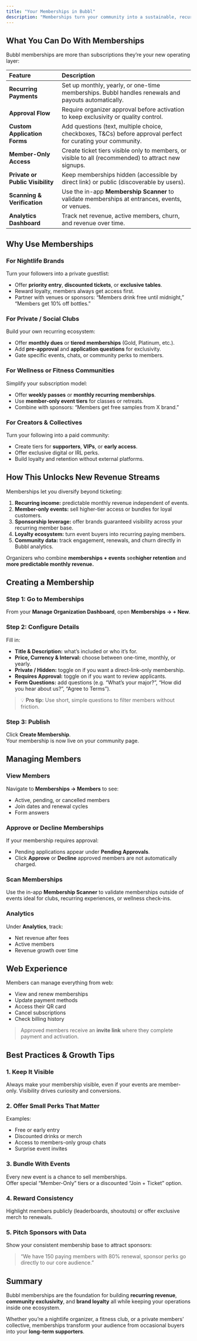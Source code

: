 ```yaml
---
title: "Your Memberships in Bubbl"
description: "Memberships turn your community into a sustainable, recurring ecosystem. They allow you to offer perks, monetize loyalty, and gate experience, all natively within Bubbl. Whether you’re running a nightlife brand, a private club, or a wellness collective, memberships give you a simple way to create recurring value, strengthen your brand, and build a direct relationship with your most engaged audience."
---
```


## What You Can Do With Memberships

Bubbl memberships are more than subscriptions they’re your new operating layer:

| Feature                          | Description                                                                                                  |
| :------------------------------- | :----------------------------------------------------------------------------------------------------------- |
| **Recurring Payments**           | Set up monthly, yearly, or one-time memberships. Bubbl handles renewals and payouts automatically.           |
| **Approval Flow**                | Require organizer approval before activation to keep exclusivity or quality control.                         |
| **Custom Application Forms**     | Add questions (text, multiple choice, checkboxes, T&Cs) before approval perfect for curating your community. |
| **Member-Only Access**           | Create ticket tiers visible only to members, or visible to all (recommended) to attract new signups.         |
| **Private or Public Visibility** | Keep memberships hidden (accessible by direct link) or public (discoverable by users).                       |
| **Scanning & Verification**      | Use the in-app **Membership Scanner** to validate memberships at entrances, events, or venues.               |
| **Analytics Dashboard**          | Track net revenue, active members, churn, and revenue over time.                                             |

## Why Use Memberships

### For Nightlife Brands

Turn your followers into a private guestlist:

- Offer **priority entry**, **discounted tickets**, or **exclusive tables**.
- Reward loyalty, members always get access first.
- Partner with venues or sponsors: “Members drink free until midnight,” “Members get 10% off bottles.”

### For Private / Social Clubs

Build your own recurring ecosystem:

- Offer **monthly dues** or **tiered memberships** (Gold, Platinum, etc.).
- Add **pre-approval** and **application questions** for exclusivity.
- Gate specific events, chats, or community perks to members.

### For Wellness or Fitness Communities

Simplify your subscription model:

- Offer **weekly passes** or **monthly recurring memberships**.
- Use **member-only event tiers** for classes or retreats.
- Combine with sponsors: “Members get free samples from X brand.”

### For Creators & Collectives

Turn your following into a paid community:

- Create tiers for **supporters**, **VIPs**, or **early access**.
- Offer exclusive digital or IRL perks.
- Build loyalty and retention without external platforms.

## How This Unlocks New Revenue Streams

Memberships let you diversify beyond ticketing:

1. **Recurring income:** predictable monthly revenue independent of events.
2. **Member-only events:** sell higher-tier access or bundles for loyal customers.
3. **Sponsorship leverage:** offer brands guaranteed visibility across your recurring member base.
4. **Loyalty ecosystem:** turn event buyers into recurring paying members.
5. **Community data:** track engagement, renewals, and churn directly in Bubbl analytics.

Organizers who combine **memberships + events** see**higher retention**  and **more predictable monthly revenue.**

## Creating a Membership

### Step 1: Go to Memberships

From your **Manage Organization Dashboard**, open **Memberships → + New**.

### Step 2: Configure Details

Fill in:

- **Title & Description:** what’s included or who it’s for.
- **Price, Currency & Interval:** choose between one-time, monthly, or yearly.
- **Private / Hidden:** toggle on if you want a direct-link-only membership.
- **Requires Approval:** toggle on if you want to review applicants.
- **Form Questions:** add questions (e.g. “What’s your major?”, “How did you hear about us?”, “Agree to Terms”).

> 💡 **Pro tip:** Use short, simple questions to filter members without friction.

### Step 3: Publish

Click **Create Membership**.\
Your membership is now live on your community page.

## Managing Members

### View Members

Navigate to **Memberships → Members** to see:

- Active, pending, or cancelled members
- Join dates and renewal cycles
- Form answers

### Approve or Decline Memberships

If your membership requires approval:

- Pending applications appear under **Pending Approvals**.
- Click **Approve** or **Decline** approved members are not automatically charged.

### Scan Memberships

Use the in-app **Membership Scanner** to validate memberships outside of events ideal for clubs, recurring experiences, or wellness check-ins.

### Analytics

Under **Analytics**, track:

- Net revenue after fees
- Active members
- Revenue growth over time

## Web Experience

Members can manage everything from web:

- View and renew memberships
- Update payment methods
- Access their QR card
- Cancel subscriptions
- Check billing history

> Approved members receive an **invite link** where they complete payment and activation.

## Best Practices & Growth Tips

### 1. Keep It Visible

Always make your membership visible, even if your events are member-only. Visibility drives curiosity and conversions.

### 2. Offer Small Perks That Matter

Examples:

- Free or early entry
- Discounted drinks or merch
- Access to members-only group chats
- Surprise event invites

### 3. Bundle With Events

Every new event is a chance to sell memberships.\
Offer special “Member-Only” tiers or a discounted “Join + Ticket” option.

### 4. Reward Consistency

Highlight members publicly (leaderboards, shoutouts) or offer exclusive merch to renewals.

### 5. Pitch Sponsors with Data

Show your consistent membership base to attract sponsors:

> “We have 150 paying members with 80% renewal, sponsor perks go directly to our core audience.”

## Summary

Bubbl memberships are the foundation for building **recurring revenue**, **community exclusivity**, and **brand loyalty** all while keeping your operations inside one ecosystem.

Whether you’re a nightlife organizer, a fitness club, or a private members’ collective, memberships transform your audience from occasional buyers into your **long-term supporters**.